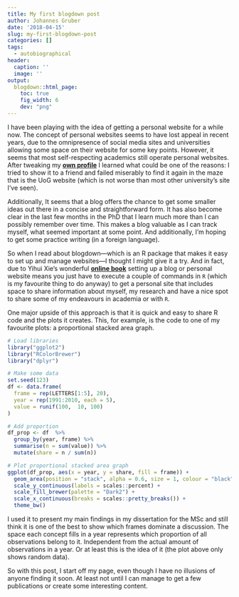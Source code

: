 ```yaml
---
title: My first blogdown post
author: Johannes Gruber
date: '2018-04-15'
slug: my-first-blogdown-post
categories: []
tags:
  - autobiographical
header:
  caption: ''
  image: ''
output:
  blogdown::html_page:
    toc: true
    fig_width: 6
    dev: "png"
---
```


I have been playing with the idea of getting a personal website for a while now. The concept of personal websites seems to have lost appeal in recent years, due to the omnipresence of social media sites and universities allowing some space on their website for some key points. However, it seems that most self-respecting academics still operate personal websites. After tweaking my [**own profile**](https://www.gla.ac.uk/schools/socialpolitical/research/students/johannesgruber/) I learned what could be one of the reasons: I tried to show it to a friend and failed miserably to find it again in the maze that is the UoG website (which is not worse than most other university's site I've seen).

Additionally, It seems that a blog offers the chance to get some smaller ideas out there in a concise and straightforward form. It has also become clear in the last few months in the PhD that I learn much more than I can possibly remember over time. This makes a blog valuable as I can track myself, what seemed important at some point. And additionally, I'm hoping to get some practice writing (in a foreign language).

So when I read about blogdown---which is an R package that makes it easy to set up and manage websites---I thought I might give it a try. And in fact, due to Yihui Xie's wonderful [**online book**](https://bookdown.org/yihui/bookdown/) setting up a blog or personal website means you just have to execute a couple of commands in `R` (which is my favourite thing to do anyway) to get a personal site that includes space to share information about myself, my research and have a nice spot to share some of my endeavours in academia or with `R`.

One major upside of this approach is that it is quick and easy to share R code and the plots it creates. This, for example, is the code to one of my favourite plots: a proportional stacked area graph.

```r
# Load libraries
library("ggplot2")
library("RColorBrewer")
library("dplyr")

# Make some data
set.seed(123)
df <- data.frame(
  frame = rep(LETTERS[1:5], 20),
  year = rep(1991:2010, each = 5),
  value = runif(100,  10, 100)
)

# Add proportion
df_prop <- df  %>%
  group_by(year, frame) %>%
  summarise(n = sum(value)) %>%
  mutate(share = n / sum(n))

# Plot proportional stacked area graph
ggplot(df_prop, aes(x = year, y = share, fill = frame)) + 
  geom_area(position = "stack", alpha = 0.6, size = 1, colour = "black") +
  scale_y_continuous(labels = scales::percent) +
  scale_fill_brewer(palette = "Dark2") +
  scale_x_continuous(breaks = scales::pretty_breaks()) +
  theme_bw()
```

I used it to present my main findings in my dissertation for the MSc and still think it is one of the best to show which frames dominate a discussion. The space each concept fills in a year represents which proportion of all observations belong to it. Independent from the actual amount of observations in a year. Or at least this is the idea of it (the plot above only shows random data).

So with this post, I start off my page, even though I have no illusions of anyone finding it soon. At least not until I can manage to get a few publications or create some interesting content.
